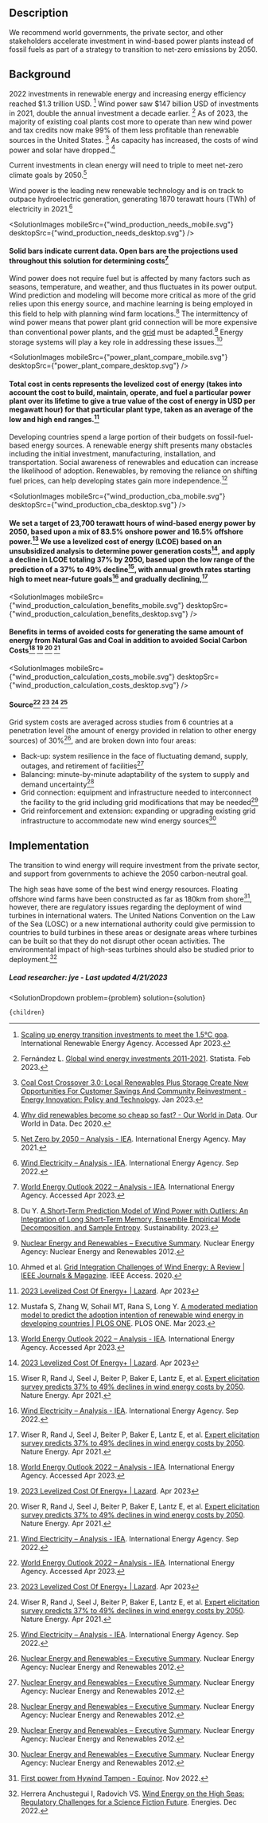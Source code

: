 


## Description




We recommend world governments, the private sector, and other stakeholders accelerate investment in wind-based power plants instead of fossil fuels as part of a strategy to transition to net-zero emissions by 2050.




## Background




2022 investments in renewable energy and increasing energy efficiency reached $1.3 trillion USD. [^"8"] Wind power saw $147 billion USD of investments in 2021, double the annual investment a decade earlier. [^"9"]  As of 2023, the majority of existing coal plants cost more to operate than new wind power and tax credits now make 99% of them less profitable than renewable sources in the United States. [^"10"]  As capacity has increased, the costs of wind power and solar have dropped.[^"19"]




Current investments in clean energy will need to triple to meet net-zero climate goals by 2050.[^"16"]




Wind power is the leading new renewable technology and is on track to outpace hydroelectric generation, generating 1870 terawatt hours (TWh) of electricity in 2021.[^"2"]



<SolutionImages
 mobileSrc={"wind_production_needs_mobile.svg"}
 desktopSrc={"wind_production_needs_desktop.svg"}
/>
#### Solid bars indicate current data. Open bars are the projections used throughout this solution for determining costs[^"26"]

Wind power does not require fuel but is affected by many factors such as seasons, temperature, and weather, and thus fluctuates in its power output. Wind prediction and modeling will become more critical as more of the grid relies upon this energy source, and machine learning is being employed in this field to help with planning wind farm locations.[^"13"] The intermittency of wind power means that power plant grid connection will be more expensive than conventional power plants, and the [grid](https://urban-cruise-ship.vercel.app/energy/energy_distribution/grid_design) must be adapted.[^"22"] Energy storage systems will play a key role in addressing these issues.[^"14"]




<SolutionImages
 mobileSrc={"power_plant_compare_mobile.svg"}
 desktopSrc={"power_plant_compare_desktop.svg"}
/>
#### Total cost in cents represents the levelized cost of energy (takes into account the cost to build, maintain, operate, and fuel a particular power plant over its lifetime to give a true value of the cost of energy in USD per megawatt hour) for that particular plant type, taken as an average of the low and high end ranges.[^"21"]


Developing countries spend a large portion of their budgets on fossil-fuel-based energy sources. A renewable energy shift presents many obstacles including the initial investment, manufacturing, installation, and transportation. Social awareness of renewables and education can increase the likelihood of adoption. Renewables, by removing the reliance on shifting fuel prices, can help developing states gain more independence.[^"12"]





<SolutionImages
 mobileSrc={"wind_production_cba_mobile.svg"}
 desktopSrc={"wind_production_cba_desktop.svg"}
/>
#### We set a target of 23,700 terawatt hours of wind-based energy power by 2050, based upon a mix of 83.5% onshore power and 16.5% offshore power.[^"26"] We use a levelized cost of energy (LCOE) based on an unsubsidized analysis to determine power generation costs[^"21"], and apply a decline in LCOE totaling 37% by 2050, based upon the low range of the prediction of a 37% to 49% decline[^"7"], with annual growth rates starting high to meet near-future goals[^"2"] and gradually declining,[^"7"]


<SolutionImages
 mobileSrc={"wind_production_calculation_benefits_mobile.svg"}
 desktopSrc={"wind_production_calculation_benefits_desktop.svg"}
/>
#### Benefits in terms of avoided costs for generating the same amount of energy from Natural Gas and Coal in addition to avoided Social Carbon Costs[^"26"] [^"21"] [^"7"] [^"2"]




<SolutionImages
 mobileSrc={"wind_production_calculation_costs_mobile.svg"}
 desktopSrc={"wind_production_calculation_costs_desktop.svg"}
/>
#### Source[^"26"] [^"21"] [^"7"] [^"2"]


Grid system costs are averaged across studies from 6 countries at a penetration level (the amount of energy provided in relation to other energy sources) of 30%[^"22"], and are broken down into four areas:
- Back-up: system resilience in the face of fluctuating demand, supply, outages, and retirement of facilities[^"22"]
- Balancing: minute-by-minute adaptability of the system to supply and demand uncertainty[^"22"]
- Grid connection: equipment and infrastructure needed to interconnect the facility to the grid including grid modifications that may be needed[^"22"]
- Grid reinforcement and extension: expanding or upgrading existing grid infrastructure to accommodate new wind energy sources[^"22"]



## Implementation

The transition to wind energy will require investment from the private sector, and support from governments to achieve the 2050 carbon-neutral goal.


The high seas have some of the best wind energy resources. Floating offshore wind farms have been constructed as far as 180km from shore[^"25"],  however, there are regulatory issues regarding the deployment of wind turbines in international waters. The United Nations Convention on the Law of the Sea (LOSC) or a new international authority could give permission to countries to build turbines in these areas or designate areas where turbines can be built so that they do not disrupt other ocean activities. The environmental impact of high-seas turbines should also be studied prior to deployment.[^"15"]


##### Lead researcher: jye - Last updated 4/21/2023

[^"1"]:  [Global Wind Report 2022](https://gwec.net/global-wind-report-2022/). Global Wind Energy Council. 2022. 
[^"2"]:  [Wind Electricity – Analysis - IEA](https://www.iea.org/reports/wind-electricity). International Energy Agency. Sep 2022. 
[^"3"]:  [Renewable Power Generation Costs in 2020](https://www.irena.org/publications/2021/Jun/Renewable-Power-Costs-in-2020). International Renewable Energy Agency. Jun 2021. 
[^"4"]:  [APCAG Executive Briefing | One Earth](https://www.oneearth.org/apcag-executive-briefing/). One Earth. Jan 2021. 
[^"5"]:  [Renewable Power Generation Costs in 2021 - Executive Summary](https://www.irena.org/publications/2022/Jul/-/media/Files/IRENA/Agency/Publication/2022/Jul/IRENA_Power_Generation_Costs_2021_Summary.pdf?la=en&hash=C0C810E72185BB4132AC5EA07FA26C669D3AFBFC). International Renewable Energy Agency. 2022. 
[^"6"]: Ed: Teske S. [Achieving the Paris Climate Agreement Goals](https://link.springer.com/book/10.1007/978-3-030-05843-2). Book. 2019 
[^"7"]: Wiser R, Rand J, Seel J, Beiter P, Baker E, Lantz E, et al.  [Expert elicitation survey predicts 37% to 49% declines in wind energy costs by 2050](https://www.nature.com/articles/s41560-021-00810-z). Nature Energy. Apr 2021. 
[^"8"]:  [Scaling up energy transition investments to meet the 1.5°C goa](https://www.irena.org/Digital-content/Digital-Story/2023/Mar/Scaling-up-energy-transition-investments-to-meet-the-1-point-5-degrees-celsius-goal/detail). International Renewable Energy Agency. Accessed Apr 2023. 
[^"9"]: Fernández L. [Global wind energy investments 2011-2021](https://www.statista.com/statistics/186821/global-investment-in-wind-technology-since-2004/#:~:text=Global%20investments%20in%20wind%20energy,considerably%20over%20the%20past%20decade.). Statista. Feb 2023. 
[^"10"]:  [Coal Cost Crossover 3.0: Local Renewables Plus Storage Create New Opportunities For Customer Savings And Community Reinvestment - Energy Innovation: Policy and Technology](https://energyinnovation.org/publication/coal-cost-crossover-3-0-local-renewables-plus-storage-create-new-opportunities-for-customer-savings-and-community-reinvestment/).  Jan 2023. 
[^"11"]:  [Majority of New Renewables Undercut Cheapest Fossil Fuel on Cost](https://www.irena.org/news/pressreleases/2021/Jun/Majority-of-New-Renewables-Undercut-Cheapest-Fossil-Fuel-on-Cost). International Renewable Energy Agency. Jun 2021. 
[^"12"]: Mustafa S, Zhang W, Sohail MT, Rana S, Long Y.  [A moderated mediation model to predict the adoption intention of renewable wind energy in developing countries | PLOS ONE](https://journals.plos.org/plosone/article?id=10.1371/journal.pone.0281963). PLOS ONE. Mar 2023. 
[^"13"]: Du Y. [A Short-Term Prediction Model of Wind Power with Outliers: An Integration of Long Short-Term Memory, Ensemble Empirical Mode Decomposition, and Sample Entropy](https://www.mdpi.com/2071-1050/15/7/6285). Sustainability. 2023. 
[^"14"]: Ahmed et al. [Grid Integration Challenges of Wind Energy: A Review | IEEE Journals & Magazine](https://ieeexplore.ieee.org/abstract/document/8952713). IEEE Access. 2020. 
[^"15"]: Herrera Anchustegui I, Radovich VS. [Wind Energy on the High Seas: Regulatory Challenges for a Science Fiction Future](https://www.mdpi.com/1996-1073/15/23/9157). Energies. Dec 2022. 
[^"16"]:  [Net Zero by 2050 – Analysis - IEA](https://www.iea.org/reports/net-zero-by-2050). International Energy Agency. May 2021. 
[^"17"]:  [Future of wind](https://www.irena.org/publications/2019/Oct/Future-of-wind). International Renewable Energy Agency. Oct 2019. 
[^"18"]:  [Average annual capacity factors by technology, 2018 – Charts – Data & Statistics - IEA](https://www.iea.org/data-and-statistics/charts/average-annual-capacity-factors-by-technology-2018). International Energy Agency. Oct 2022. 
[^"19"]:  [Why did renewables become so cheap so fast? - Our World in Data](https://ourworldindata.org/cheap-renewables-growth). Our World in Data. Dec 2020. 
[^"20"]:  [https://www.gov.uk/government/publications/beis-electricity-generation-costs-2020](https://www.gov.uk/government/publications/beis-electricity-generation-costs-2020).  Aug 2020. 
[^"21"]:  [2023 Levelized Cost Of Energy+ | Lazard](https://www.lazard.com/research-insights/2023-levelized-cost-of-energyplus/).  Apr 2023 
[^"22"]:  [Nuclear Energy and Renewables – Executive Summary](https://www.oecd-nea.org/jcms/pl_14772). Nuclear Energy Agency: Nuclear Energy and Renewables 2012. 
[^"23"]:  [GHG Emission Factors Hub | US EPA](https://www.epa.gov/climateleadership/ghg-emission-factors-hub). United States Envrionmental Protection Agency. Accessed Apr 2023. 
[^"24"]:  [Greenhouse Gas Equivalencies Calculator | US EPA](https://www.epa.gov/energy/greenhouse-gas-equivalencies-calculator#results). United States Envrionmental Protection Agency. Accessed Apr 2023. 
[^"25"]:  [First power from Hywind Tampen - Equinor](https://www.equinor.com/news/20221114-first-power-from-hywind-tampen).  Nov 2022. 
[^"26"]:  [World Energy Outlook 2022 – Analysis - IEA](https://www.iea.org/reports/world-energy-outlook-2022). International Energy Agency. Accessed Apr 2023. 

  <SolutionDropdown 
    problem={problem} 
    solution={solution}
  >
    {children}
  </SolutionDropdown>